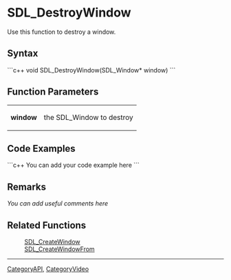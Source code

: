 <!-- pragma section-numbers off -->
<!-- pragma disable-camelcase -->

= SDL_DestroyWindow =
Use this function to destroy a window.


== Syntax ==
```c++
void SDL_DestroyWindow(SDL_Window* window)
```

== Function Parameters ==
{|
|'''window'''
|the SDL_Window to destroy
|}

== Code Examples ==
```c++
You can add your code example here
```

== Remarks ==
''You can add useful comments here''

== Related Functions ==
:[[SDL_CreateWindow]]
:[[SDL_CreateWindowFrom]]

----
[[CategoryAPI]], [[CategoryVideo]]
